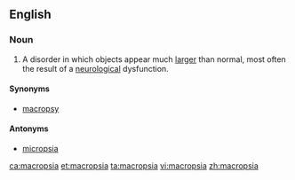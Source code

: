 ==English==

===Noun===
{{en-noun|-}}

# {{context|pathology|lang=en}} A disorder in which objects appear much [[larger]] than normal, most often the result of a [[neurological]] dysfunction.

====Synonyms====
*[[macropsy]]

====Antonyms====
*[[micropsia]]

[[ca:macropsia]]
[[et:macropsia]]
[[ta:macropsia]]
[[vi:macropsia]]
[[zh:macropsia]]